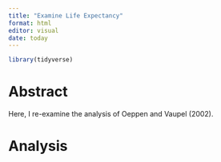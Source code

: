 ```yaml
---
title: "Examine Life Expectancy"
format: html
editor: visual
date: today
---
```


```r
library(tidyverse)
```

# Abstract

Here, I re-examine the analysis of Oeppen and Vaupel (2002).

# Analysis
